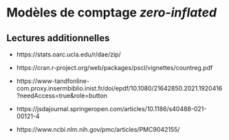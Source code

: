# Modèles de comptage *zero-inflated* {#sec-modeles-zero-inflated}

## Lectures additionnelles

-   https://stats.oarc.ucla.edu/r/dae/zip/

-   https://cran.r-project.org/web/packages/pscl/vignettes/countreg.pdf

-   https://www-tandfonline-com.proxy.insermbiblio.inist.fr/doi/epdf/10.1080/21642850.2021.1920416?needAccess=true&role=button

-   https://jsdajournal.springeropen.com/articles/10.1186/s40488-021-00121-4

-   https://www.ncbi.nlm.nih.gov/pmc/articles/PMC9042155/
